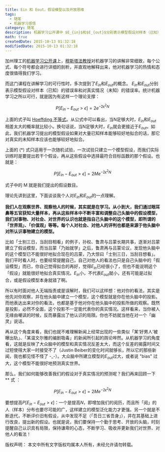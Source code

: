 ```yaml
---
title: Ein 和 Eout，假设模型以及开放思维
tags:
  - 随笔
  - 机器学习感悟
category: 随笔
description: 机器学习公开课中 $E_{in}$和$E_{out}$分别表示模型假设对样本（已知）的错误率和对真实情况（未知）的错误率。这篇是一些发散的思考。
math: true
createdDate: 2015-10-13 01:32:18
modifiedDate: 2015-10-13 01:32:18
---
```



加州理工的[机器学习公开课](http://open.163.com/special/opencourse/learningfromdata.html)上，[穆斯塔法教授](https://work.caltech.edu)对机器学习的讲解非常细致，每个公式、每个符号都会进行详细的剖析，并直观地解释出来，他对机器学习的热情和态度很值得我们学习。

而这门课程在讲解学习的可行性时，多次提到了$E_{in}$和$E_{out}$的概念。 $E_{in}$和$E_{out}$分别表示模型假设对样本（已知）的错误率和对真实情况（未知）的错误率。统计机器学习之所以可行，就是因为有这样一个理论支撑：

$$
P[E_{in} - E_{out} > \epsilon] = 2 e^{-2\epsilon^2 N} \tag{*}
$$

上面的式子叫 [Hoeffding 不等式](https://en.wikipedia.org/wiki/Hoeffding%27s_inequality)。从公式中可以看出，当N足够大时，$E_{in}$和$E_{out}$相差太大的概率就比较小。换句话说，当N足够大时，$E_{in}$就会更接近于$E_{out}$。如此，我们机器学习提出的模型假设如果对大量已知样本能够较好地拟合的话，那它对真实的未知样本应该也能够较好地拟合。

上面的 (*) 式只适用于一次随机试验，一次试验只建立一个模型假设，而我们实际训练时是要提出若干个假设，再从这些假设中选择最符合目标函数的那个假设。也就是：

$$
P[E_{in} - E_{out} > \epsilon] = 2 M e^{-2\epsilon^2 N} \tag{**}
$$

式子中的 M 就是我们提出的假设数目。


理论先讲到这里，下面谈谈我个人对$E_{in}$和$E_{out}$的一点理解。

**我们人在观察世界、观察他人的时候，其实就是在学习。从小到大，我们通过眼耳鼻等五官获知大量样本，再从这些样本中不断丰富和调整自己头脑中的假设模型，我们对事物、对社会、对世界的认识也就是指自己头脑中的这个模型，即所谓的「世界观」、「价值观」等等。每个人对社会、对他人的评判也都是来源于他头脑中对所认识事物建立的模型。**

比如「士别三日，当刮目相看」的例子，孙权、鲁肃与吕蒙长期共事，逐渐对吕蒙建立了假设模型，而当吕蒙「乃始就学」之后，鲁肃再与吕蒙论议，发现他头脑中的这个模型已不能很好地拟合现在的吕蒙，乃大惊曰「士别三日，当刮目想看」。我们平时看人时，也要经常提醒自己，自己对他人的看法也只是自己头脑中的「假设模型」而已，你自己觉得拟合的再好，觉得$E_{in}$已经很小了，但也不能说明这个「假设」就能很好地拟合真实情况。$E_{in}$小，不代表$E_{out}$就小，还有可能是过拟合，或是假设模型本身就错了啊。

所以有时面对他人无端指责或是误解时，我们可以这样想：他对你的看法，其实是他先对你观察，并在他头脑中建立一个模型，这个模型就是你在他头脑中的投影。而他表达出来对你的看法，也都是基于他对你在他头脑中的投影所做的观察。既然是投影，必然不全面，这个投影不一定能代表你的真实情况。这样看来，当你被人无缘由嘲讽的时候，反而暴露出了他认识的局限。你也不妨就当他在对一个「幽灵」说话。

再从这个角度来看，我们也就不难理解新闻上经常出现的一些类似「某‘好男人’被曝出轨」、「某温文尔雅的编剧吸毒」的新闻所引起的舆论哗然。从机器学习的角度看，这就是反映了大众脑中的模型和真实情况反差太大，而这个反差的揭露时间又过短使得大家一时接受不了（Justin Beiber的变化时间就够长，所以它的那些新闻，我也都见怪不怪了 -_-）。大众脑中所建立模型的$E_{out}$过大，或者说 "bias" 过大，这个模型不能很好地预测真实世界。

那么，我们如何能够改善我们的假设对于真实情况的预测呢？我们再来回顾一下 $**$ 式 ：

$$
P[E_{in} - E_{out} > \epsilon] = 2 M e^{-2\epsilon^2 N}
$$ 

要想提高$P[E_{in} - E_{out} > \epsilon]$：一个是提高$N$，即增加我们的阅历，而且所「阅」的人（样本）分布也要尽可能的广，这样建立的模型泛化能力才更强。另一个就是不断迭代，不断评价旧有假设，从中发现不足（「吾日三省吾身」），并在其基础上进行改良，提出新的假设。也就是说，我们要保持一个勤于思考、开放的头脑，时刻提醒自己认识具有局限，保持谦卑的心态，不断学习、吸收并更新我们对世界、对他人的看法！

版权声明：
本文中所有文字版权均属本人所有，未经允许请勿转载。
